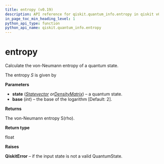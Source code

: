```yaml
---
title: entropy (v0.19)
description: API reference for qiskit.quantum_info.entropy in qiskit v0.19
in_page_toc_min_heading_level: 1
python_api_type: function
python_api_name: qiskit.quantum_info.entropy
---
```


# entropy

<Function id="qiskit.quantum_info.entropy" isDedicatedPage={true} github="https://github.com/qiskit/qiskit/tree/stable/0.14/qiskit/quantum_info/states/measures.py" signature="entropy(state, base=2)">
  Calculate the von-Neumann entropy of a quantum state.

  The entropy $S$ is given by

  **Parameters**

  *   **state** ([*Statevector*](qiskit.quantum_info.Statevector "qiskit.quantum_info.Statevector")  *or*[*DensityMatrix*](qiskit.quantum_info.DensityMatrix "qiskit.quantum_info.DensityMatrix")) – a quantum state.
  *   **base** (*int*) – the base of the logarithm \[Default: 2].

  **Returns**

  The von-Neumann entropy S(rho).

  **Return type**

  float

  **Raises**

  **QiskitError** – if the input state is not a valid QuantumState.
</Function>


